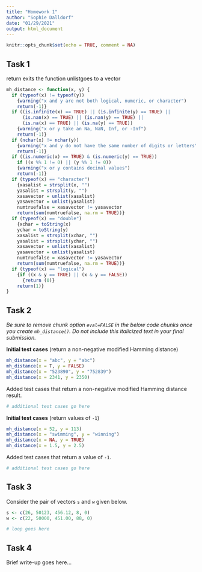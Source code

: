 ```yaml
---
title: "Homework 1"
author: "Sophie Dalldorf"
date: "01/29/2021"
output: html_document
---
```


```r
knitr::opts_chunk$set(echo = TRUE, comment = NA)
```

## Task 1
return exits the function
unlistgoes to a vector
```r
mh_distance <- function(x, y) {
  if (typeof(x) != typeof(y))
    {warning("x and y are not both logical, numeric, or character")
    return(-1)}
  if ((is.infinite(x) == TRUE) || (is.infinite(y) == TRUE) || 
      (is.nan(x) == TRUE) || (is.nan(y) == TRUE) ||
      (is.na(x) == TRUE) || (is.na(y) == TRUE))
    {warning("x or y take an Na, NaN, Inf, or -Inf")
    return(-1)}
  if (nchar(x) != nchar(y))
    {warning("x and y do not have the same number of digits or letters")
    return(-1)}
  if ((is.numeric(x) == TRUE) & (is.numeric(y) == TRUE))
    if ((x %% 1 != 0) || (y %% 1 != 0))
    {warning("x or y contains decimal values")
    return(-1)}
  if (typeof(x) == "character")
    {xasalist = strsplit(x, "")
    yasalist = strsplit(y, "")
    xasavector = unlist(xasalist)
    yasavector = unlist(yasalist)
    numtruefalse = xasavector != yasavector
    return(sum(numtruefalse, na.rm = TRUE))}
  if (typeof(x) == "double")
    {xchar = toString(x)
    ychar = toString(y)
    xasalist = strsplit(xchar, "")
    yasalist = strsplit(ychar, "")
    xasavector = unlist(xasalist)
    yasavector = unlist(yasalist)
    numtruefalse = xasavector != yasavector
    return(sum(numtruefalse, na.rm = TRUE))}
  if (typeof(x) == "logical")
    {if ((x & y == TRUE) || (x & y == FALSE))
      {return (0)}
    return(1)}
}
```
    
  
## Task 2

<i>
Be sure to remove chunk option `eval=FALSE` in the below code chunks
once you create `mh_distance()`. Do not include this italicized
text in your final submission.
</i>

**Initial test cases** (return a non-negative modified Hamming distance)

```r

mh_distance(x = "abc", y = "abc")
mh_distance(x = T, y = FALSE)
mh_distance(x = "523890", y = "752839")
mh_distance(x = 2341, y = 2350)
```

Added test cases that return a non-negative modified Hamming distance result.

```r
# additional test cases go here
```

**Initial test cases** (return values of `-1`)

```r
mh_distance(x = 52, y = 113)
mh_distance(x = "swimming", y = "winning")
mh_distance(x = NA, y = TRUE)
mh_distance(x = 1.5, y = 2.5)
```

Added test cases that return a value of `-1`.

```r
# additional test cases go here
```


## Task 3

Consider the pair of vectors `s` and `w` given below.

```r
s <- c(26, 50123, 456.12, 8, 0)
w <- c(22, 50000, 451.00, 88, 0)
```

```r
# loop goes here
```


## Task 4

Brief write-up goes here...
